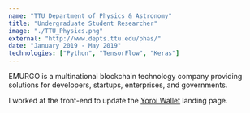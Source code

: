 ```yaml
---
name: "TTU Department of Physics & Astronomy"
title: "Undergraduate Student Researcher"
image: "./TTU_Physics.png"
external: "http://www.depts.ttu.edu/phas/"
date: "January 2019 - May 2019"
technologies: ["Python", "TensorFlow", "Keras"]
---
```


EMURGO is a multinational blockchain technology company providing
solutions for developers, startups, enterprises, and governments.

I worked at the front-end to update the <a href="http://yoroi-wallet.com" target="_blank">Yoroi Wallet</a>
landing page.
